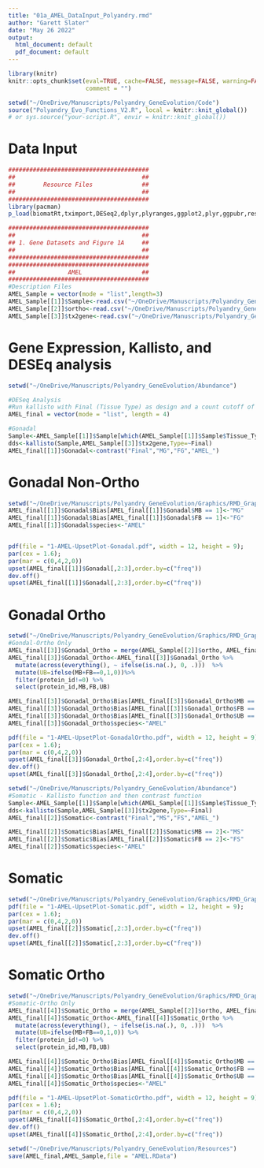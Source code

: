```yaml
---
title: "01a_AMEL_DataInput_Polyandry.rmd"
author: "Garett Slater"
date: "May 26 2022"
output:
  html_document: default
  pdf_document: default
---
```


```r
library(knitr)
knitr::opts_chunk$set(eval=TRUE, cache=FALSE, message=FALSE, warning=FALSE, 
                      comment = "")
```


```r
setwd("~/OneDrive/Manuscripts/Polyandry_GeneEvolution/Code")
source("Polyandry_Evo_Functions_V2.R", local = knitr::knit_global())
# or sys.source("your-script.R", envir = knitr::knit_global())
```


# Data Input
```r
########################################
##                                    ##       
##        Resource Files              ##
##                                    ## 
########################################
library(pacman)
p_load(biomatRt,tximport,DESeq2,dplyr,plyranges,ggplot2,plyr,ggpubr,reshape2,UpSetR,tispec,tidyverse,rstatix,readxl)

########################################
##                                    ##       
## 1. Gene Datasets and Figure 1A     ##
##                                    ## 
########################################
########################################
##               AMEL                 ##
########################################
#Description Files
AMEL_Sample = vector(mode = "list",length=3)
AMEL_Sample[[1]]$Sample<-read.csv("~/OneDrive/Manuscripts/Polyandry_GeneEvolution/Resources/AMEL_samp.csv")
AMEL_Sample[[2]]$ortho<-read.csv("~/OneDrive/Manuscripts/Polyandry_GeneEvolution/Resources/AMEL_ortho.csv")
AMEL_Sample[[3]]$tx2gene<-read.csv("~/OneDrive/Manuscripts/Polyandry_GeneEvolution/Resources/AMEL_tx2gene.csv")
```


# Gene Expression, Kallisto, and DESEq analysis
```r
setwd("~/OneDrive/Manuscripts/Polyandry_GeneEvolution/Abundance")

#DESeq Analysis
#Run kallisto with Final (Tissue Type) as design and a count cutoff of 10
AMEL_final = vector(mode = "list", length = 4)

#Gonadal
Sample<-AMEL_Sample[[1]]$Sample[which(AMEL_Sample[[1]]$Sample$Tissue_Type=="Gonadal"),]
dds<-kallisto(Sample,AMEL_Sample[[3]]$tx2gene,Type=~Final)
AMEL_final[[1]]$Gonadal<-contrast("Final","MG","FG","AMEL_")
```

# Gonadal Non-Ortho
```r
setwd("~/OneDrive/Manuscripts/Polyandry_GeneEvolution/Graphics/RMD_Graphics")
AMEL_final[[1]]$Gonadal$Bias[AMEL_final[[1]]$Gonadal$MB == 1]<-"MG"
AMEL_final[[1]]$Gonadal$Bias[AMEL_final[[1]]$Gonadal$FB == 1]<-"FG"
AMEL_final[[1]]$Gonadal$species<-"AMEL"


pdf(file = "1-AMEL-UpsetPlot-Gonadal.pdf", width = 12, height = 9);
par(cex = 1.6);
par(mar = c(0,4,2,0))
upset(AMEL_final[[1]]$Gonadal[,2:3],order.by=c("freq"))
dev.off()
upset(AMEL_final[[1]]$Gonadal[,2:3],order.by=c("freq"))
```

# Gonadal Ortho
```r
setwd("~/OneDrive/Manuscripts/Polyandry_GeneEvolution/Graphics/RMD_Graphics")
#Gondal-Ortho Only
AMEL_final[[3]]$Gonadal_Ortho = merge(AMEL_Sample[[2]]$ortho, AMEL_final[[1]]$Gonadal,by="AMEL_protein_id",all=TRUE)
AMEL_final[[3]]$Gonadal_Ortho<-AMEL_final[[3]]$Gonadal_Ortho %>%
  mutate(across(everything(), ~ ifelse(is.na(.), 0, .)))  %>%
  mutate(UB=ifelse(MB+FB==0,1,0))%>%
  filter(protein_id!=0) %>%
  select(protein_id,MB,FB,UB)

AMEL_final[[3]]$Gonadal_Ortho$Bias[AMEL_final[[3]]$Gonadal_Ortho$MB == 1]<-"MG"
AMEL_final[[3]]$Gonadal_Ortho$Bias[AMEL_final[[3]]$Gonadal_Ortho$FB == 1]<-"FG"
AMEL_final[[3]]$Gonadal_Ortho$Bias[AMEL_final[[3]]$Gonadal_Ortho$UB == 1]<-"UB"
AMEL_final[[3]]$Gonadal_Ortho$species<-"AMEL"

pdf(file = "1-AMEL-UpsetPlot-GonadalOrtho.pdf", width = 12, height = 9);
par(cex = 1.6);
par(mar = c(0,4,2,0))
upset(AMEL_final[[3]]$Gonadal_Ortho[,2:4],order.by=c("freq"))
dev.off()
upset(AMEL_final[[3]]$Gonadal_Ortho[,2:4],order.by=c("freq"))
```


```r
setwd("~/OneDrive/Manuscripts/Polyandry_GeneEvolution/Abundance")
#Somatic - Kallisto function and then contrast function
Sample<-AMEL_Sample[[1]]$Sample[which(AMEL_Sample[[1]]$Sample$Tissue_Type=="Somatic"),]
dds<-kallisto(Sample,AMEL_Sample[[3]]$tx2gene,Type=~Final)
AMEL_final[[2]]$Somatic<-contrast("Final","MS","FS","AMEL_")

AMEL_final[[2]]$Somatic$Bias[AMEL_final[[2]]$Somatic$MB == 2]<-"MS"
AMEL_final[[2]]$Somatic$Bias[AMEL_final[[2]]$Somatic$FB == 2]<-"FS"
AMEL_final[[2]]$Somatic$species<-"AMEL"
```

# Somatic
```r
setwd("~/OneDrive/Manuscripts/Polyandry_GeneEvolution/Graphics/RMD_Graphics")
pdf(file = "1-AMEL-UpsetPlot-Somatic.pdf", width = 12, height = 9);
par(cex = 1.6);
par(mar = c(0,4,2,0))
upset(AMEL_final[[2]]$Somatic[,2:3],order.by=c("freq"))
dev.off()
upset(AMEL_final[[2]]$Somatic[,2:3],order.by=c("freq"))
```

# Somatic Ortho
```r
setwd("~/OneDrive/Manuscripts/Polyandry_GeneEvolution/Graphics/RMD_Graphics")
#Somatic-Ortho Only
AMEL_final[[4]]$Somatic_Ortho = merge(AMEL_Sample[[2]]$ortho, AMEL_final[[2]]$Somatic,by="AMEL_protein_id",all=TRUE)
AMEL_final[[4]]$Somatic_Ortho<-AMEL_final[[4]]$Somatic_Ortho %>%
  mutate(across(everything(), ~ ifelse(is.na(.), 0, .)))  %>%
  mutate(UB=ifelse(MB+FB==0,1,0)) %>%
  filter(protein_id!=0) %>%
  select(protein_id,MB,FB,UB)

AMEL_final[[4]]$Somatic_Ortho$Bias[AMEL_final[[4]]$Somatic_Ortho$MB == 1]<-"MS"
AMEL_final[[4]]$Somatic_Ortho$Bias[AMEL_final[[4]]$Somatic_Ortho$FB == 1]<-"FS"
AMEL_final[[4]]$Somatic_Ortho$Bias[AMEL_final[[4]]$Somatic_Ortho$UB == 1]<-"UB"
AMEL_final[[4]]$Somatic_Ortho$species<-"AMEL"

pdf(file = "1-AMEL-UpsetPlot-SomaticOrtho.pdf", width = 12, height = 9);
par(cex = 1.6);
par(mar = c(0,4,2,0))
upset(AMEL_final[[4]]$Somatic_Ortho[,2:4],order.by=c("freq"))
dev.off()
upset(AMEL_final[[4]]$Somatic_Ortho[,2:4],order.by=c("freq"))

setwd("~/OneDrive/Manuscripts/Polyandry_GeneEvolution/Resources")
save(AMEL_final,AMEL_Sample,file = "AMEL.RData")
```
